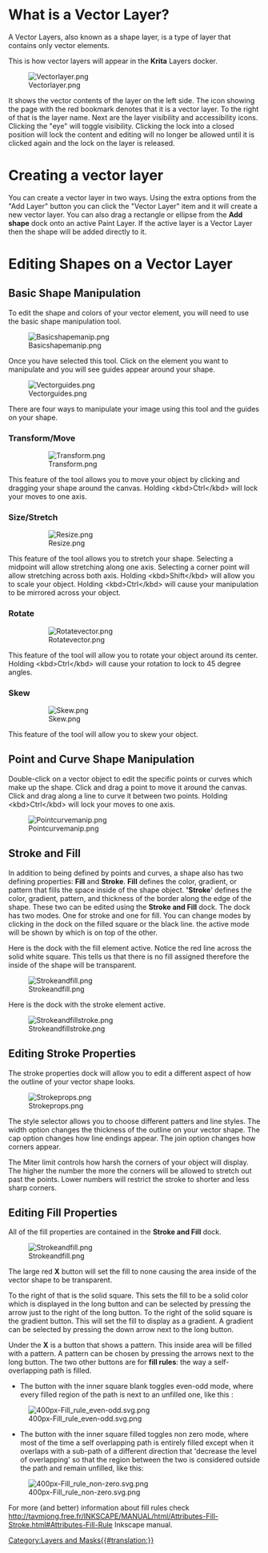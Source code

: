 {{Note|Makes reference to deprecated stroke and fill dock.  Needs updated text and images}}

=What is a Vector Layer?=

A Vector Layers, also known as a shape layer, is a type of layer that contains only vector elements.

This is how vector layers will appear in the '''Krita''' Layers docker. 

[[File:Vectorlayer.png]]

It shows the vector contents of the layer on the left side. The icon showing the page with the red bookmark denotes that it is a vector layer. To the right of that is the layer name. Next are the layer visibility and accessibility icons. Clicking the "eye" will toggle visibility. Clicking the lock into a closed position will lock the content and editing will no longer be allowed until it is clicked again and the lock on the layer is released.

=Creating a vector layer=

You can create a vector layer in two ways. Using the extra options from the "Add Layer" button you can click the "Vector Layer" item and it will create a new vector layer. You can also drag a rectangle or ellipse from the '''Add shape''' dock onto an active Paint Layer.  If the active layer is a Vector Layer then the shape will be added directly to it.

=Editing Shapes on a Vector Layer=

{{Warning|There's currently a bug with the vector layers that they will always consider themselves to be at 72dpi, regardless of the actual pixel-size. This can make manipulating shapes a little difficult, as the precise input will not allow cm or inch, even though the vector layer coordinate system uses those as a basis.}}

==Basic Shape Manipulation==

To edit the shape and colors of your vector element, you will need to use the basic shape manipulation tool.

[[File:Basicshapemanip.png]]

Once you have selected this tool. Click on the element you want to manipulate and you will see guides appear around your shape. 

[[File:Vectorguides.png]]

There are four ways to manipulate your image using this tool and the guides on  your shape.

===Transform/Move===

:[[File:Transform.png]]

This feature of the tool allows you to move your object by clicking and dragging your shape around the canvas. Holding &lt;kbd>Ctrl&lt;/kbd> will lock your moves to one axis.

===Size/Stretch===

:[[File:Resize.png]]

This feature of the tool allows you to stretch your shape.  Selecting a midpoint will allow stretching along one axis. Selecting a corner point will allow stretching across both axis. Holding &lt;kbd>Shift&lt;/kbd> will allow you to scale your object. Holding &lt;kbd>Ctrl&lt;/kbd> will cause your manipulation to be mirrored across your object.

===Rotate===

:[[File:Rotatevector.png]]

This feature of the tool will allow you to rotate your object around its center. Holding &lt;kbd>Ctrl&lt;/kbd> will cause your rotation to lock to 45 degree angles.

===Skew===
:[[File:Skew.png]]

This feature of the tool will allow you to skew your object.

{{Note|At the moment there is no way to scale only one side of your vector object. The developers are aware that this could be useful and will work on it as manpower allows.}}

==Point and Curve Shape Manipulation==

Double-click on a vector object to edit the specific points or curves which make up the shape. Click and drag a point to move it around the canvas. Click and drag along a line to curve it between two points. Holding &lt;kbd>Ctrl&lt;/kbd> will lock your moves to one axis.

[[File:Pointcurvemanip.png]]

==Stroke and Fill==

In addition to being defined by points and curves, a shape also has two defining properties: '''Fill''' and '''Stroke'''. '''Fill''' defines the color, gradient, or pattern that fills the space inside of the shape object. ''''Stroke'''' defines the color, gradient, pattern, and thickness of the border along the edge of the shape. These two can be edited using the '''Stroke and Fill''' dock. The dock has two modes. One for stroke and one for fill. You can change modes by clicking in the dock on the filled square or the black line. the active mode will be shown by which is on top of the other.

Here is the dock with the fill element active. Notice the red line across the solid white square. This tells us that there is no fill assigned therefore the inside of the shape will be transparent.

[[File:Strokeandfill.png]]

Here is the dock with the stroke element active. 

[[File:Strokeandfillstroke.png]]

==Editing Stroke Properties==

The stroke properties dock will allow you to edit a different aspect of how the outline of your vector shape looks.

[[File:Strokeprops.png]]

The style selector allows you to choose different patters and line styles. The width option changes the thickness of the outline on your vector shape. The cap option changes how line endings appear. The join option changes how corners appear.

The Miter limit controls how harsh the corners of your object will display. The higher the number the more the corners will be allowed to stretch out past the points. Lower numbers will restrict the stroke to shorter and less sharp corners.

==Editing Fill Properties==

All of the fill properties are contained in the '''Stroke and Fill''' dock.

[[File:Strokeandfill.png]]

The large red '''X''' button will set the fill to none causing the area inside of the vector shape to be transparent. 

To the right of that is the solid square. This sets the fill to be a solid color which is displayed in the long button and can be selected by pressing the arrow just to the right of the long button. To the right of the solid square is the gradient button. This will set the fill to display as a gradient. A gradient can be selected by pressing the down arrow next to the long button.

Under the '''X''' is a button that shows a pattern. This inside area will be filled with a pattern. A pattern can be chosen by pressing the arrows next to the long button. The two other buttons are for '''fill rules''': the way a self-overlapping path is filled.

*The button with the inner square blank toggles even-odd mode, where every filled region of the path is next to an unfilled one, like this :

[[File:400px-Fill_rule_even-odd.svg.png]]

*The button with the inner square filled toggles non zero mode, where most of the time a self overlapping path is entirely filled except when it overlaps with a sub-path of a different direction that 'decrease the level of overlapping' so that the region between the two is considered outside the path and remain unfilled, like this:

[[File:400px-Fill_rule_non-zero.svg.png]]

For more (and better) information about fill rules check http://tavmjong.free.fr/INKSCAPE/MANUAL/html/Attributes-Fill-Stroke.html#Attributes-Fill-Rule Inkscape manual.


[[Category:Layers and Masks{{#translation:}}]]
